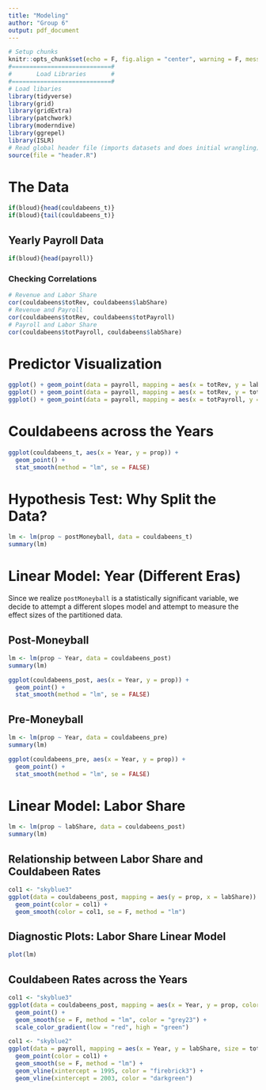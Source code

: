 ```yaml
---
title: "Modeling"
author: "Group 6"
output: pdf_document
---
```


```r
# Setup chunks
knitr::opts_chunk$set(echo = F, fig.align = "center", warning = F, message = F, fig.height = 4)
#============================#
#       Load Libraries       #
#============================#
# Load libaries
library(tidyverse)
library(grid)
library(gridExtra)
library(patchwork)
library(moderndive)
library(ggrepel)
library(ISLR)
# Read global header file (imports datasets and does initial wrangling)
source(file = "header.R")
```

# The Data

```r
if(bloud){head(couldabeens_t)}
if(bloud){tail(couldabeens_t)}
```

## Yearly Payroll Data

```r
if(bloud){head(payroll)}
```

### Checking Correlations

```r
# Revenue and Labor Share
cor(couldabeens$totRev, couldabeens$labShare)
# Revenue and Payroll
cor(couldabeens$totRev, couldabeens$totPayroll)
# Payroll and Labor Share
cor(couldabeens$totPayroll, couldabeens$labShare)
```

\newpage

# Predictor Visualization

```r
ggplot() + geom_point(data = payroll, mapping = aes(x = totRev, y = labShare, color = Year))
ggplot() + geom_point(data = payroll, mapping = aes(x = totRev, y = totPayroll, color = Year))
ggplot() + geom_point(data = payroll, mapping = aes(x = totPayroll, y = labShare, color = Year))
```

\newpage

# Couldabeens across the Years

```r
ggplot(couldabeens_t, aes(x = Year, y = prop)) +
  geom_point() +
  stat_smooth(method = "lm", se = FALSE)
```

# Hypothesis Test: Why Split the Data?

```r
lm <- lm(prop ~ postMoneyball, data = couldabeens_t)
summary(lm)
```

\newpage

# Linear Model: Year (Different Eras)

Since we realize `postMoneyball` is a statistically significant variable, we decide to attempt a different slopes model and attempt to measure the effect sizes of the partitioned data.

## Post-Moneyball

```r
lm <- lm(prop ~ Year, data = couldabeens_post)
summary(lm)
```

```r
ggplot(couldabeens_post, aes(x = Year, y = prop)) +
  geom_point() +
  stat_smooth(method = "lm", se = FALSE)
```

\newpage

## Pre-Moneyball

```r
lm <- lm(prop ~ Year, data = couldabeens_pre)
summary(lm)
```

```r
ggplot(couldabeens_pre, aes(x = Year, y = prop)) +
  geom_point() +
  stat_smooth(method = "lm", se = FALSE)
```

\newpage 

# Linear Model: Labor Share

```r
lm <- lm(prop ~ labShare, data = couldabeens_post)
summary(lm)
```

## Relationship between Labor Share and Couldabeen Rates

```r
col1 <- "skyblue3"
ggplot(data = couldabeens_post, mapping = aes(y = prop, x = labShare)) + 
  geom_point(color = col1) +
  geom_smooth(color = col1, se = F, method = "lm")
```

## Diagnostic Plots: Labor Share Linear Model

```r
plot(lm)
```


\newpage

## Couldabeen Rates across the Years

```r
col1 <- "skyblue3"
ggplot(data = couldabeens_post, mapping = aes(x = Year, y = prop, color = labShare)) + 
  geom_point() +
  geom_smooth(se = F, method = "lm", color = "grey23") +
  scale_color_gradient(low = "red", high = "green")
```

```r
col1 <- "skyblue2"
ggplot(data = payroll, mapping = aes(x = Year, y = labShare, size = totRev)) + 
  geom_point(color = col1) +
  geom_smooth(se = F, method = "lm") +
  geom_vline(xintercept = 1995, color = "firebrick3") +
  geom_vline(xintercept = 2003, color = "darkgreen")
```

